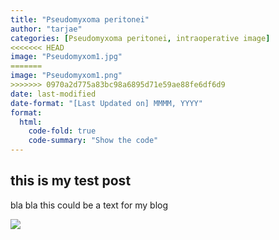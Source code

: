 ```yaml
---
title: "Pseudomyxoma peritonei"
author: "tarjae"
categories: [Pseudomyxoma peritonei, intraoperative image]
<<<<<<< HEAD
image: "Pseudomyxom1.jpg"
=======
image: "Pseudomyxom1.png"
>>>>>>> 0970a2d775a83bc98a6895d71e59ae88fe6df6d9
date: last-modified
date-format: "[Last Updated on] MMMM, YYYY"
format:
  html:
    code-fold: true
    code-summary: "Show the code"
---
```


## this is my test post

bla bla this could be a text for my blog

![](Pseudomyxom1.jpg){fig-align="center"}
